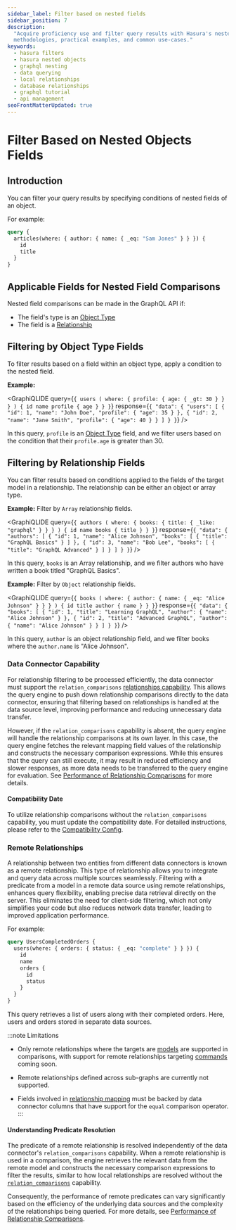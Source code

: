```yaml
---
sidebar_label: Filter based on nested fields
sidebar_position: 7
description:
  "Acquire proficiency use and filter query results with Hasura's nested objects fields. This guide provides explicit
  methodologies, practical examples, and common use-cases."
keywords:
  - hasura filters
  - hasura nested objects
  - graphql nesting
  - data querying
  - local relationships
  - database relationships
  - graphql tutorial
  - api management
seoFrontMatterUpdated: true
---
```



# Filter Based on Nested Objects Fields

## Introduction

You can filter your query results by specifying conditions of nested fields of an object.

For example:

```graphql {2}
query {
  articles(where: { author: { name: { _eq: "Sam Jones" } } }) {
    id
    title
  }
}
```

## Applicable Fields for Nested Field Comparisons

Nested field comparisons can be made in the GraphQL API if:
- The field's type is an [Object Type](supergraph-modeling/types.mdx#objecttype-objecttype)
- The field is a [Relationship](supergraph-modeling/relationships.mdx)

## Filtering by Object Type Fields

To filter results based on a field within an object type, apply a condition to the nested field.

**Example:**

<GraphiQLIDE
  query={`{
  users (
    where: {
      profile: {
        age: { _gt: 30 }
      }
    }
  ) {
    id
    name
    profile {
      age
    }
  }
}`}
  response={`{
  "data": {
    "users": [
      {
        "id": 1,
        "name": "John Doe",
        "profile": {
          "age": 35
        }
      },
      {
        "id": 2,
        "name": "Jane Smith",
        "profile": {
          "age": 40
        }
      }
    ]
  }
}`}
/>

In this query, `profile` is an [Object Type](supergraph-modeling/types.mdx#objecttype-objecttype) field, and we filter
users based on the condition that their `profile.age` is greater than 30.

## Filtering by Relationship Fields

You can filter results based on conditions applied to the fields of the target model in a relationship.
The relationship can be either an object or array type.

**Example:** Filter by `Array` relationship fields.

<GraphiQLIDE
  query={`{
  authors (
    where: {
      books: {
        title: { _like: "graphql" }
      }
    }
  ) {
    id
    name
    books {
      title
    }
  }
}`}
  response={`{
  "data": {
    "authors": [
      {
        "id": 1,
        "name": "Alice Johnson",
        "books": [
          {
            "title": "GraphQL Basics"
          }
        ]
      },
      {
        "id": 3,
        "name": "Bob Lee",
        "books": [
          {
            "title": "GraphQL Advanced"
          }
        ]
      }
    ]
  }
}`}
/>

In this query, `books` is an Array relationship, and we filter authors who have written a book titled "GraphQL Basics".


**Example:** Filter by `Object` relationship fields.

<GraphiQLIDE
  query={`{
  books (
    where: {
      author: {
        name: { _eq: "Alice Johnson" }
      }
    }
  ) {
    id
    title
    author {
      name
    }
  }
}`}
  response={`{
  "data": {
    "books": [
      {
        "id": 1,
        "title": "Learning GraphQL",
        "author": {
          "name": "Alice Johnson"
        }
      },
      {
        "id": 2,
        "title": "Advanced GraphQL",
        "author": {
          "name": "Alice Johnson"
        }
      }
    ]
  }
}`}
/>

In this query, `author` is an object relationship field, and we filter books where the `author.name` is "Alice Johnson".

### Data Connector Capability

For relationship filtering to be processed efficiently, the data connector must support the `relation_comparisons`
[relationships capability](https://hasura.github.io/ndc-spec/specification/capabilities.html). This allows the query
engine to push down relationship comparisons directly to the data connector, ensuring that filtering based on
relationships is handled at the data source level, improving performance and reducing unnecessary data transfer.

However, if the `relation_comparisons` capability is absent, the query engine will handle the relationship comparisons
at its own layer. In this case, the query engine fetches the relevant mapping field values of the relationship and
constructs the necessary comparison expressions. While this ensures that the query can still execute, it may result
in reduced efficiency and slower responses, as more data needs to be transferred to the query engine for evaluation.
See [Performance of Relationship Comparisons](graphql-api/queries/filters/performance-relationship-comparisons.mdx)
for more details.

#### Compatibility Date

To utilize relationship comparisons without the `relation_comparisons` capability, you must update the compatibility
date. For detailed instructions, please refer to the
[Compatibility Config](supergraph-modeling/compatibility-config.mdx#bypass-relation_comparisons-ndc-capability).

### Remote Relationships

A relationship between two entities from different data connectors is known as a remote relationship.
This type of relationship allows you to integrate and query data across multiple sources seamlessly.
Filtering with a predicate from a model in a remote data source using remote relationships, enhances
query flexibility, enabling precise data retrieval directly on the server. This eliminates the need
for client-side filtering, which not only simplifies your code but also reduces network data transfer,
leading to improved application performance.

For example:

```graphql {2}
query UsersCompletedOrders {
  users(where: { orders: { status: { _eq: "complete" } } }) {
    id
    name
    orders {
      id
      status
    }
  }
}
```

This query retrieves a list of users along with their completed orders. Here, users and orders stored in
separate data sources.

:::note Limitations

- Only remote relationships where the targets are [models](supergraph-modeling/relationships/#object-type-to-a-model) are supported in comparisons,
with support for remote relationships targeting [commands](supergraph-modeling/relationships/#object-type-to-a-command) coming soon.

- Remote relationships defined across sub-graphs are currently not supported.

- Fields involved in [relationship mapping](supergraph-modeling/relationships/#relationship-relationshipmapping) must be backed by
data connector columns that have support for the `equal` comparison operator.
:::

#### Understanding Predicate Resolution

The predicate of a remote relationship is resolved independently of the data connector's `relation_comparisons` capability.
When a remote relationship is used in a comparison, the engine retrieves the relevant data from the remote model and constructs
the necessary comparison expressions to filter the results, similar to how local relationships are resolved without
the [`relation_comparisons`](#data-connector-capability) capability.

Consequently, the performance of remote predicates can vary significantly based on the efficiency of the underlying data sources
and the complexity of the relationships being queried.
For more details, see [Performance of Relationship Comparisons](graphql-api/queries/filters/performance-relationship-comparisons.mdx).
